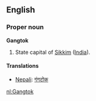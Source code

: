 ==English==
===Proper noun===
'''Gangtok'''

#State capital of [[Sikkim]] ([[India]]).

====Translations====
*[[Nepali]]: [[गंगटोक]]

[[nl:Gangtok]]